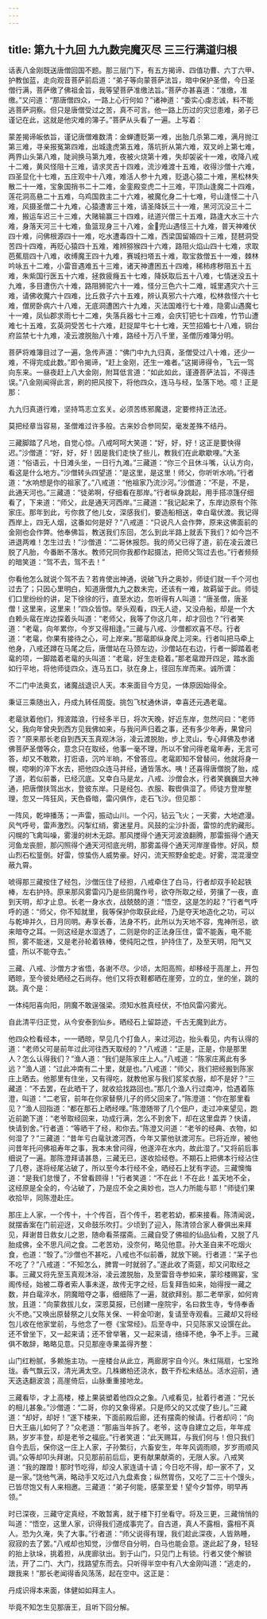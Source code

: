 ```yaml
---
---
---
```

title: 第九十九回 九九数完魔灭尽 三三行满道归根
---

话表八金刚既送唐僧回国不题。那三层门下，有五方揭谛、四值功曹、六丁六甲、护教伽蓝，走向观音菩萨前启道：“弟子等向蒙菩萨法旨，暗中保护圣僧，今日圣僧行满，菩萨缴了佛祖金旨，我等望菩萨准缴法旨。”菩萨亦甚喜道：“准缴，准缴。”又问道：“那唐僧四众，一路上心行何如？”诸神道：“委实心虔志诚，料不能逃菩萨洞察。但只是唐僧受过之苦，真不可言。他一路上历过的灾愆患难，弟子已谨记在此，这就是他灾难的簿子。”菩萨从头看了一遍。上写着：

蒙差揭谛皈依旨，谨记唐僧难数清：金蝉遭贬第一难，出胎几杀第二难，满月抛江第三难，寻亲报冤第四难，出城逢虎第五难，落坑折从第六难，双叉岭上第七难，两界山头第八难，陡涧换马第九难，夜被火烧第十难，失却袈裟十一难，收降八戒十二难，黄风怪阻十三难，请求灵吉十四难，流沙难渡十五难，收得沙僧十六难，四圣显化十七难，五庄观中十八难，难活人参十九难，贬退心猿二十难，黑松林失散二十一难，宝象国捎书二十二难，金銮殿变虎二十三难，平顶山逢魔二十四难，莲花洞高悬二十五难，乌鸡国救主二十六难，被魔化身二十七难，号山逢怪二十八难，风摄圣僧二十九难，心猿遭害三十难，请圣降妖三十一难，黑河沉没三十二难，搬运车迟三十三难，大赌输赢三十四难，祛道兴僧三十五难，路逢大水三十六难，身落天河三十七难，鱼篮现身三十八难，金兜山遇怪三十九难，普天神难伏四十难，问佛根源四十一难，吃水遭毒四十二难，西梁国留婚四十三难，琵琶洞受苦四十四难，再贬心猿四十五难，难辨猕猴四十六难，路阻火焰山四十七难，求取芭蕉扇四十八难，收缚魔王四十九难，赛城扫塔五十难，取宝救僧五十一难，棘林吟咏五十二难，小雷音遇难五十三难，诸天神遭困五十四难，稀柿疼秽阻五十五难，朱紫国行医五十六难，拯救疲癃五十七难，降妖取后五十八难，七情迷没五十九难，多目遭伤六十难，路阻狮驼六十一难，怪分三色六十二难，城里遇灾六十三难，请佛收魔六十四难，比丘救子六十五难，辨认真邪六十六难，松林救怪六十七难，僧房卧病六十八难，无底洞遭困六十九难，灭法国难行七十难，隐雾山遇魔七十一难，凤仙郡求雨七十二难，失落兵器七十三难，会庆钉钯七十四难，竹节山遭难七十五难，玄英洞受苦七十六难，赶捉犀牛七十七难，天竺招婚七十八难，铜台府监禁七十九难，凌云渡脱胎八十难，路经十万八千里，圣僧历难簿分明。

菩萨将难簿目过了一遍，急传声道：“佛门中九九归真，圣僧受过八十难，还少一难，不得完成此数。”即令揭谛，“赶上金刚，还生一难者。”这揭谛得令，飞云一驾向东来。一昼夜赶上八大金刚，附耳低言道：“如此如此，谨遵菩萨法旨，不得违误。”八金刚闻得此言，刷的把风按下，将他四众，连马与经，坠落下地。噫！正是那：

九九归真道行难，坚持笃志立玄关。必须苦练邪魔退，定要修持正法还。

莫把经章当容易，圣僧难过许多般。古来妙合参同契，毫发差殊不结丹。

三藏脚踏了凡地，自觉心惊。八戒呵呵大笑道：“好，好，好！这正是要快得迟。”沙僧道：“好，好，好！因是我们走快了些儿，教我们在此歇歇哩。”大圣道：“俗语云，十日滩头坐，一日行九滩。”三藏道：“你三个且休斗嘴，认认方向，看这是什么地方。”沙僧转头四望道：“是这里，是这里！师父，你听听水响。”行者道：“水响想是你的祖家了。”八戒道：“他祖家乃流沙河。”沙僧道：“不是，不是，此通天河也。”三藏道：“徒弟啊，仔细看在那岸。”行者纵身跳起，用手搭凉篷仔细看了，下来道：“师父，此是通天河西岸。”三藏道：“我记起来了，东岸边原有个陈家庄。那年到此，亏你救了他儿女，深感我们，要造船相送，幸白鼋伏渡。我记得西岸上，四无人烟，这番如何是好？”八戒道：“只说凡人会作弊，原来这佛面前的金刚也会作弊。他奉佛旨，教送我们东回，怎么到此半路上就丢下我们？如今岂不进退两难！怎生过去！”沙僧道：“二哥休报怨。我的师父已得了道，前在凌云渡已脱了凡胎，今番断不落水。教师兄同你我都作起摄法，把师父驾过去也。”行者频频的暗笑道：“驾不去，驾不去！”

你看他怎么就说个驾不去？若肯使出神通，说破飞升之奥妙，师徒们就一千个河也过去了；只因心里明白，知道唐僧九九之数未完，还该有一难，故羁留于此。师徒们口里纷纷的讲，足下徐徐的行，直至水边，忽听得有人叫道：“唐圣僧，唐圣僧！这里来，这里来！”四众皆惊。举头观看，四无人迹，又没舟船，却是一个大白赖头鼋在岸边探着头叫道：“老师父，我等了你这几年，却才回也？”行者笑道：“老鼋，向年累你，今岁又得相逢。”三藏与八戒、沙僧都欢喜不尽。行者道：“老鼋，你果有接待之心，可上岸来。”那鼋即纵身爬上河来。行者叫把马牵上他身，八戒还蹲在马尾之后，唐僧站在马颈左边，沙僧站在右边，行者一脚踏着老鼋的项，一脚踏着老鼋的头叫道：“老鼋，好生走稳着。”那老鼋蹬开四足，踏水面如行平地，将他师徒四众，连马五口，驮在身上，径回东岸而来。诚所谓：

不二门中法奥玄，诸魔战退识人天。本来面目今方见，一体原因始得全。

秉证三乘随出入，丹成九转任周旋。挑包飞杖通休讲，幸喜还元遇老鼋。

老鼋驮着他们，翙波踏浪，行经多半日，将次天晚，好近东岸，忽然问曰：“老师父，我向年曾央到西方见我佛如来，与我问声归着之事，还有多少年寿，果曾问否？”原来那长老自到西天玉真观沐浴，凌云渡脱胎，步上灵山，专心拜佛及参诸佛菩萨圣僧等众，意念只在取经，他事一毫不理，所以不曾问得老鼋年寿，无言可答，却又不敢欺，打诳语，沉吟半晌，不曾答应。老鼋即知不曾替问，他就将身一幌，唿喇的淬下水去，把他四众连马并经，通皆落水。咦！还喜得唐僧脱了胎，成了道，若似前番，已经沉底。又幸白马是龙，八戒、沙僧会水，行者笑巍巍显大神通，把唐僧扶驾出水，登彼东岸。只是经包、衣服、鞍辔俱湿了。师徒方登岸整理，忽又一阵狂风，天色昏暗，雷闪俱作，走石飞沙。但见那：

一阵风，乾坤播荡；一声雷，振动山川。一个闪，钻云飞火；一天雾，大地遮漫。风气呼号，雷声激烈。闪掣红绡，雾迷星月。风鼓的尘沙扑面，雷惊的虎豹藏形。闪幌的飞禽叫噪，雾漫的树木无踪。那风搅得个通天河波浪翻腾，那雷振得个通天河鱼龙丧胆，那闪照得个通天河彻底光明，那雾盖得个通天河岸崖昏惨。好风，颓山烈石松篁倒。好雷，惊蛰伤人威势豪。好闪，流天照野金蛇走。好雾，混混漫空蔽九霄。

唬得那三藏按住了经包，沙僧压住了经担，八戒牵住了白马，行者却双手轮起铁棒，左右护持。原来那风雾雷闪乃是些阴魔作号，欲夺所取之经，劳攘了一夜，直到天明，却才止息。长老一身水衣，战兢兢的道：“悟空，这是怎的起？”行者气呼呼的道：“师父，你不知就里，我等保护你取获此经，乃是夺天地造化之功，可以与乾坤并久，日月同明。寿享长春，法身不朽，此所以为天地不容，鬼神所忌，欲来暗夺之耳。一则这经是水湿透了，二则是你的正法身压住，雷不能轰，电不能照，雾不能迷，又是老孙轮着铁棒，使纯阳之性，护持住了，及至天明，阳气又盛，所以不能夺去。”

三藏、八戒、沙僧方才省悟，各谢不尽。少顷，太阳高照，却移经于高崖上，开包晒晾，至今彼处晒经之石尚存。他们又将衣鞋都晒在崖旁，立的立，坐的坐，跳的跳。真个是：

一体纯阳喜向阳，阴魔不敢逞强梁。须知水胜真经伏，不怕风雷闪雾光。

自此清平归正觉，从今安泰到仙乡。晒经石上留踪迹，千古无魔到此方。

他四众检看经本，一一晒晾，早见几个打鱼人，来过河边，抬头看见，内有认得的道：“老师父可是前年过此河往西天取经的？”八戒道：“正是，正是，你是那里人？怎么认得我们？”渔人道：“我们是陈家庄上人。”八戒道：“陈家庄离此有多远？”渔人道：“过此冲南有二十里，就是也。”八戒道：“师父，我们把经搬到陈家庄上晒去。他那里有住坐，又有得吃，就教他家与我们浆浆衣服，却不是好？”三藏道：“不去罢，在此晒干了，就收拾找路回也。”那几个渔人行过南冲，恰遇着陈澄，叫道：“二老官，前年在你家替祭儿子的师父回来了。”陈澄道：“你在那里看见？”渔人回指道：“都在那石上晒经哩。”陈澄随带了几个佃户，走过冲来望见，跑近前跪下道：“老爷取经回来，功成行满，怎么不到舍下，却在这里盘弄？快请，快请到舍。”行者道：“等晒干了经，和你去。”陈澄又问道：“老爷的经典、衣物，如何湿了？”三藏道：“昔年亏白鼋驮渡河西，今年又蒙他驮渡河东。已将近岸，被他问昔年托问佛祖寿年之事，我本未曾问得，他遂淬在水内，故此湿了。”又将前后事细说了一遍。那陈澄拜请甚恳，三藏无已，遂收拾经卷。不期石上把佛本行经沾住了几卷，遂将经尾沾破了，所以至今本行经不全，晒经石上犹有字迹。三藏懊悔道：“是我们怠慢了，不曾看顾得！”行者笑道：“不在此！不在此！盖天地不全，这经原是全全的，今沾破了，乃是应不全之奥妙也，岂人力所能与耶！”师徒们果收拾毕，同陈澄赴庄。

那庄上人家，一个传十，十个传百，百个传千，若老若幼，都来接看。陈清闻说，就摆香案在门前迎迓，又命鼓乐吹打。少顷到了迎入，陈清领合家人眷俱出来拜见，拜谢昔日救女儿之恩，随命看茶摆斋。三藏自受了佛祖的仙品仙肴，又脱了凡胎成佛，全不思凡间之食。二老苦劝，没奈何，略见他意。孙大圣自来不吃烟火食，也道：“彀了。”沙僧也不甚吃，八戒也不似前番，就放下碗。行者道：“呆子也不吃了？”八戒道：“不知怎么，脾胃一时就弱了。”遂此收了斋筵，却又问取经之事。三藏又将先至玉真观沐浴，凌云渡脱胎，及至雷音寺参如来，蒙珍楼赐宴，宝阁传经，始被二尊者索人事未遂，故传无字之经，后复拜告如来，始得授一藏之数，并白鼋淬水，阴魔暗夺之事，细细陈了一遍，就欲拜别。那二老举家，如何肯放，且道：“向蒙救拔儿女，深恩莫报，已创建一座院宇，名曰救生寺，专侍奉香火不绝。”又唤出原替祭之儿女陈关保、一秤金叩谢，复请至寺观看。三藏却又将经包儿收在他家堂前，与他念了一卷《宝常经》。后至寺中，只见陈家又设馔在此。还不曾坐下，又一起来请；还不曾举箸，又一起来请，络绎不绝，争不上手。三藏俱不敢辞，略略见意。只见那座寺果盖得齐整：

山门红粉腻，多赖施主功。一座楼台从此立，两廊房宇自今兴。朱红隔扇，七宝玲珑。香气飘云汉，清光满太空。几株嫩柏还浇水，数干乔松未结丛。活水迎前，通天迭迭翻波浪；高崖倚后，山脉重重接地龙。

三藏看毕，才上高楼，楼上果装塑着他四众之象。八戒看见，扯着行者道：“兄长的相儿甚象。”沙僧道：“二哥，你的又象得紧。只是师父的又忒俊了些儿。”三藏道：“却好，却好！”遂下楼来，下面前殿后廊，还有摆斋的候请。行者却问：“向日大王庙儿如何了？”众老道：“那庙当年拆了。老爷，这寺自建立之后，年年成熟，岁岁丰登，却是老爷之福庇。”行者笑道：“此天赐耳，与我们何与！但只我们自今去后，保你这一庄上人家，子孙繁衍，六畜安生，年年风调雨顺，岁岁雨顺风调。”众等却叩头拜谢。只见那前前后后，更有献果献斋的，无限人家。八戒笑道：“我的蹭蹬！那时节吃得，却没人家连请十请；今日吃不得，却一家不了，又是一家。”饶他气满，略动手又吃过八九盘素食；纵然胃伤，又吃了二三十个馒头，已皆尽饱又有人来相邀。三藏道：“弟子何能，感蒙至爱！望今夕暂停，明早再领。”

时已深夜，三藏守定真经，不敢暂离，就于楼下打坐看守。将及三更，三藏悄悄的叫道：“悟空，这里人家，识得我们道成事完了。自古道，真人不露相，露相不真人。恐为久淹，失了大事。”行者道：“师父说得有理，我们趁此深夜，人皆熟睡，寂寂的去了罢。”八戒却也知觉，沙僧尽自分明，白马也能会意。遂此起了身，轻轻的抬上驮垛，挑着担，从庑廊驮出。到于山门，只见门上有锁。行者又使个解锁法，开了二门、大门，找路望东而去。只听得半空中有八大金刚叫道：“逃走的，跟我来！”那长老闻得香风荡荡，起在空中。这正是：

丹成识得本来面，体健如如拜主人。

毕竟不知怎生见那唐王，且听下回分解。
